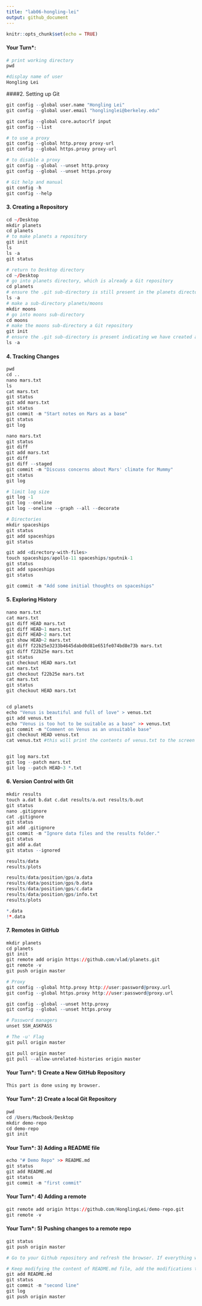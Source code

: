 ```yaml
---
title: "lab06-hongling-lei"
output: github_document
---
```


```r
knitr::opts_chunk$set(echo = TRUE)
```

#### Your Turn*:
```r
# print working directory
pwd

#display name of user
Hongling Lei
```

####2. Setting up Git
```r
git config --global user.name "Hongling Lei"
git config --global user.email "honglinglei@berkeley.edu"

git config --global core.autocrlf input
git config --list

# to use a proxy
git config --global http.proxy proxy-url
git config --global https.proxy proxy-url

# to disable a proxy
git config --global --unset http.proxy
git config --global --unset https.proxy

# Git help and manual
git config -h
git config --help
```

#### 3. Creating a Repository
```r
cd ~/Desktop
mkdir planets
cd planets
# to make planets a repository
git init
ls
ls -a
git status

# return to Desktop directory
cd ~/Desktop   
# go into planets directory, which is already a Git repository
cd planets
# ensure the .git sub-directory is still present in the planets directory
ls -a
# make a sub-directory planets/moons
mkdir moons    
# go into moons sub-directory
cd moons       
# make the moons sub-directory a Git repository
git init       
# ensure the .git sub-directory is present indicating we have created a new Git repository
ls -a          
```

#### 4. Tracking Changes
```r
pwd
cd ..
nano mars.txt
ls
cat mars.txt
git status
git add mars.txt
git status
git commit -m "Start notes on Mars as a base"
git status
git log

nano mars.txt
git status
git diff
git add mars.txt
git diff
git diff --staged
git commit -m "Discuss concerns about Mars' climate for Mummy"
git status
git log

# limit log size
git log -1
git log --oneline
git log --oneline --graph --all --decorate

# Directories
mkdir spaceships
git status
git add spaceships
git status

git add <directory-with-files>
touch spaceships/apollo-11 spaceships/sputnik-1
git status
git add spaceships
git status

git commit -m "Add some initial thoughts on spaceships"

```

#### 5. Exploring History
```r
nano mars.txt
cat mars.txt
git diff HEAD mars.txt
git diff HEAD~1 mars.txt
git diff HEAD~2 mars.txt
git show HEAD~2 mars.txt
git diff f22b25e3233b4645dabd0d81e651fe074bd8e73b mars.txt
git diff f22b25e mars.txt
git status
git checkout HEAD mars.txt
cat mars.txt
git checkout f22b25e mars.txt
cat mars.txt
git status
git checkout HEAD mars.txt


cd planets
echo "Venus is beautiful and full of love" > venus.txt
git add venus.txt
echo "Venus is too hot to be suitable as a base" >> venus.txt
git commit -m "Comment on Venus as an unsuitable base"
git checkout HEAD venus.txt
cat venus.txt #this will print the contents of venus.txt to the screen


git log mars.txt
git log --patch mars.txt
git log --patch HEAD~3 *.txt
```


#### 6. Version Control with Git
```r
mkdir results
touch a.dat b.dat c.dat results/a.out results/b.out
git status
nano .gitignore
cat .gitignore
git status
git add .gitignore
git commit -m "Ignore data files and the results folder."
git status
git add a.dat
git status --ignored

results/data
results/plots

results/data/position/gps/a.data
results/data/position/gps/b.data
results/data/position/gps/c.data
results/data/position/gps/info.txt
results/plots

*.data
!*.data
```

#### 7. Remotes in GitHub
```r
mkdir planets
cd planets
git init
git remote add origin https://github.com/vlad/planets.git
git remote -v
git push origin master

# Proxy
git config --global http.proxy http://user:password@proxy.url
git config --global https.proxy http://user:password@proxy.url

git config --global --unset http.proxy
git config --global --unset https.proxy

# Password managers
unset SSH_ASKPASS

# The -u' Flag
git pull origin master

git pull origin master
git pull --allow-unrelated-histories origin master
```

#### Your Turn*: 1) Create a New GitHub Repository
```r
This part is done using my browser.
```

#### Your Turn*: 2) Create a local Git Repository
```r
pwd
cd /Users/Macbook/Desktop
mkdir demo-repo
cd demo-repo
git init
```

#### Your Turn*: 3) Adding a README file
```r
echo "# Demo Repo" >> README.md
git status
git add README.md
git status
git commit -m "first commit"
```

#### Your Turn*: 4) Adding a remote
```r
git remote add origin https://github.com/HonglingLei/demo-repo.git
git remote -v
```

#### Your Turn*: 5) Pushing changes to a remote repo
```r
git status
git push origin master

# Go to your Github repository and refresh the browser. If everything went fine, you should be able to see the contents of your customized README.md file.

# Keep modifying the content of README.md file, add the modifications to the git repository, display the status, commit the modifications, and push them to github repo.
git add README.md
git status
git commit -m "second line"
git log
git push origin master
```









